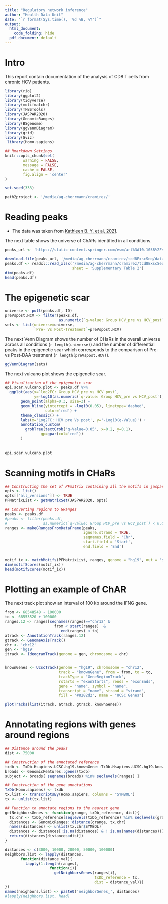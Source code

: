 ```yaml
---
title: "Regulatory network inference"
author: "Health Data Unit"
date: "`r format(Sys.time(), '%d %B, %Y')`"
output:
  html_document:
    code_folding: hide
  pdf_document: default
---
```



# Intro

This report contain documentation of the analysis of CD8 T cells from chronic HCV
patients.


```r
library(rio)
library(ggplot2)
library(tidyverse)
library(motifmatchr)
library(TFBSTools)
library(JASPAR2020)
library(GenomicRanges)
library(BSgenome)
library(ggVennDiagram)
library(grid)
library(Gviz)
 library(Homo.sapiens)

## Rmarkdown Settings
knitr::opts_chunk$set(
        warning = FALSE, 
        message = FALSE,
        cache = FALSE,
        fig.align = 'center'
)

set.seed(333)

path2project <- '/media/ag-cherrmann/cramirez/'
```


# Reading peaks

* The data was taken from [Kathleen B. Y. et al, 2021](https://www.nature.com/articles/s41590-021-00979-1?proof=t#additional-information). 


The next table shows the universe of ChARs identified in all conditions.


```r
peaks_url <- 'https://static-content.springer.com/esm/art%3A10.1038%2Fs41590-021-00979-1/MediaObjects/41590_2021_979_MOESM3_ESM.xlsx'

download.file(peaks_url, '/media/ag-cherrmann/cramirez/tcd8ExscSeq/data/41590_2021_979_MOESM3_ESM.xlsx')
peaks.df <- readxl::read_xlsx('/media/ag-cherrmann/cramirez/tcd8ExscSeq/data/41590_2021_979_MOESM3_ESM.xlsx', 
                              sheet = 'Supplementary Table 2')
dim(peaks.df)
head(peaks.df)
```

# The epigenetic scar

```r
universe <- pull(peaks.df, ID)
preVspost.HCV <- filter(peaks.df, 
                        as.numeric(`q-value: Group HCV_pre vs HCV_post`) < 0.05) %>% pull(ID)
sets <- list(universe=universe,
             `Pre- Vs Post-Treatment`=preVspost.HCV)
```


The next Venn Diagram shows the number of CHaRs in the overall universe across all conditions 
(`r length(universe)`) and the number of differential peaks in the epigenetic scar which 
corresponds to the comparison of Pre- vs Post-DAA treatment (`r length(preVspost.HCV)`).


```r
ggVennDiagram(sets)
```

The next vulcano plot shows the epigenetic scar.

```r
## Visualization of the epigenetic scar
epi.scar.vulcano.plot <- peaks.df %>%
  ggplot(aes(x=`log2FC: Group HCV_pre vs HCV_post`,
             y=-log10(as.numeric(`q-value: Group HCV_pre vs HCV_post`)))) +
       geom_point(alpha=0.3, size=3) +
       geom_hline(yintercept = -log10(0.05), linetype='dashed', 
                  color='red') +
       theme_classic() +
       labs(x='Log2FC: HCV pre Vs post', y='-Log10(q-Value)') +
       annotation_custom(
         grobTree(textGrob('q-Value=0.05', x=0.2, y=0.1),
                gp=gpar(col='red'))
       )
       
       
epi.scar.vulcano.plot
```

# Scanning motifs in CHaRs



```r
## Constructing the set of PFmatrix containing all the motifs in jaspar2020
opts <- list()
opts[["all_versions"]] <- TRUE
PFMatrixList <- getMatrixSet(JASPAR2020, opts)

## Converting regions to GRanges
peaks <- peaks.df
#peaks <- filter(peaks.df, 
#                as.numeric(`q-value: Group HCV_pre vs HCV_post`) < 0.05)
ranges <- makeGRangesFromDataFrame(peaks, 
                                   ignore.strand = TRUE, 
                                   seqnames.field = 'Chr', 
                                   start.field = 'Start',
                                   end.field = 'End')


motif_ix <- matchMotifs(PFMatrixList, ranges, genome = "hg19", out = 'scores') 
dim(motifScores(motif_ix))
head(motifScores(motif_ix))
```

# Plotting an example of ChAR 

The next track plot show an interval of 100 kb around the IFNG gene.

```r
from <- 68548548 - 100000 
to <- 68553520 + 100000
ranges.12 <- ranges[seqnames(ranges)=="chr12" &
                      from < start(ranges)  &
                         end(ranges) < to]
atrack <- AnnotationTrack(ranges.12)
gtrack <- GenomeAxisTrack()
chr <- 'chr12'
gen <- 'hg19'
itrack <- IdeogramTrack(genome = gen, chromosome = chr)


knownGenes <- UcscTrack(genome = "hg19", chromosome = "chr12", 
                        track = "knownGene", from = from, to = to,
                        trackType = "GeneRegionTrack", 
                        rstarts = "exonStarts", rends = "exonEnds", 
                        gene = "name", symbol = "name", 
                        transcript = "name", strand = "strand", 
                        fill = "#8282d2", name = "UCSC Genes")

plotTracks(list(itrack, atrack, gtrack, knownGenes))
```

# Annotating regions with genes around regions



```r
## Distance around the peaks
dist <- 75000

## Construction of the annotated reference
txdb <- TxDb.Hsapiens.UCSC.hg19.knownGene::TxDb.Hsapiens.UCSC.hg19.knownGene
broads <- GenomicFeatures::genes(txdb)
subject <- broads[ seqnames(broads) %in% seqlevels(ranges) ]

## Construction of the gene annotations
TxDb(Homo.sapiens) <- txdb
tx.list <- transcriptsBy(Homo.sapiens, columns = "SYMBOL")
tx <- unlist(tx.list)

## Function to annotate regions to the nearest gene
getNeighborsGenes <- function(grange, txDb_reference, dist){
  tx.chr <- txDb_reference[seqlevels(txDb_reference) %in% seqlevels(grange)]
  distances <- GenomicRanges::distance(grange, tx.chr)
  names(distances) <- unlist(tx.chr$SYMBOL)
  distances <- distances[!is.na(distances) & ! is.na(names(distances))]
  return(distances[distances<dist])
}

distances <- c(3000, 10000, 20000, 50000, 100000)
neighbors.list <- lapply(distances, 
       function(distance_val){
         lapply(1:length(ranges), 
                    function(i){ 
                      getNeighborsGenes(ranges[i], 
                                        txDb_reference = tx, 
                                        dist = distance_val)})
})
names(neighbors.list) <- paste0('neighborGenes_', distances)
#lapply(neighbors.list, head)
```


# 

